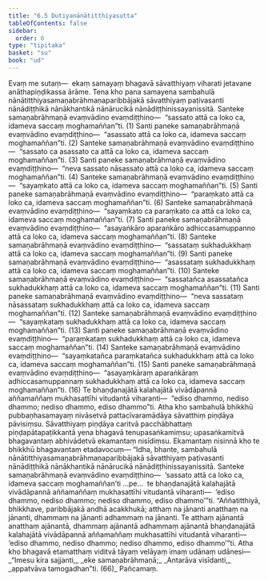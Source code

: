 ```yaml
---
title: "6.5 Dutiyanānātitthiyasutta"
tableOfContents: false
sidebar:
  order: 6
type: "tipitaka"
basket: "su"
book: "ud"
---
```



<DynamicBreadcrumb />

<Division number="55" book="ud" bookNo="18" page="161">

<Paragraph number="524" book="ud">
Evaṃ me sutaṃ—  ekaṃ samayaṃ bhagavā sāvatthiyaṃ viharati jetavane anāthapiṇḍikassa ārāme. Tena kho pana samayena sambahulā nānātitthiyasamaṇabrāhmaṇaparibbājakā sāvatthiyaṃ paṭivasanti nānādiṭṭhikā nānākhantikā nānārucikā nānādiṭṭhinissayanissitā.
</Paragraph>

<Paragraph number="525" book="ud">
Santeke samaṇabrāhmaṇā evaṃvādino evaṃdiṭṭhino—  “sassato attā ca loko ca, idameva saccaṃ moghamaññan”ti. (1)
</Paragraph>

<Paragraph number="526" book="ud">
Santi paneke samaṇabrāhmaṇā evaṃvādino evaṃdiṭṭhino—  “asassato attā ca loko ca, idameva saccaṃ moghamaññan”ti. (2)
</Paragraph>

<Paragraph number="527" book="ud">
Santeke samaṇabrāhmaṇā evaṃvādino evaṃdiṭṭhino—  “sassato ca asassato ca attā ca loko ca, idameva saccaṃ moghamaññan”ti. (3)
</Paragraph>

<Paragraph number="528" book="ud">
Santi paneke samaṇabrāhmaṇā evaṃvādino evaṃdiṭṭhino—  “neva sassato nāsassato attā ca loko ca, idameva saccaṃ moghamaññan”ti. (4)
</Paragraph>

<Paragraph number="529" book="ud">
Santeke samaṇabrāhmaṇā evaṃvādino evaṃdiṭṭhino—  “sayaṃkato attā ca loko ca, idameva saccaṃ moghamaññan”ti. (5)
</Paragraph>

<Paragraph number="530" book="ud">
Santi paneke samaṇabrāhmaṇā evaṃvādino evaṃdiṭṭhino—  “paraṃkato attā ca loko ca, idameva saccaṃ moghamaññan”ti. (6)
</Paragraph>

<Paragraph number="531" book="ud">
Santeke samaṇabrāhmaṇā evaṃvādino evaṃdiṭṭhino—  “sayaṃkato ca paraṃkato ca attā ca loko ca, idameva saccaṃ moghamaññan”ti. (7)
</Paragraph>

<Paragraph number="532" book="ud">
Santi paneke samaṇabrāhmaṇā evaṃvādino evaṃdiṭṭhino—  “asayaṅkāro aparaṅkāro adhiccasamuppanno attā ca loko ca, idameva saccaṃ moghamaññan”ti. (8)
</Paragraph>

<Paragraph number="533" book="ud">
Santeke samaṇabrāhmaṇā evaṃvādino evaṃdiṭṭhino—  “sassataṃ sukhadukkhaṃ attā ca loko ca, idameva saccaṃ moghamaññan”ti. (9)
</Paragraph>

<Paragraph number="534" book="ud">
Santi paneke samaṇabrāhmaṇā evaṃvādino evaṃdiṭṭhino—  “asassataṃ sukhadukkhaṃ attā ca loko ca, idameva saccaṃ moghamaññan”ti. (10)
</Paragraph>

<Paragraph number="535" book="ud">
Santeke samaṇabrāhmaṇā evaṃvādino evaṃdiṭṭhino—  “sassatañca asassatañca sukhadukkhaṃ attā ca loko ca, idameva saccaṃ moghamaññan”ti. (11)
</Paragraph>

<Paragraph number="536" book="ud">
Santi paneke samaṇabrāhmaṇā evaṃvādino evaṃdiṭṭhino—  “neva sassataṃ nāsassataṃ sukhadukkhaṃ attā ca loko ca, idameva saccaṃ moghamaññan”ti. (12)
</Paragraph>

<Paragraph number="537" book="ud">
Santeke samaṇabrāhmaṇā evaṃvādino evaṃdiṭṭhino—  “sayaṃkataṃ sukhadukkhaṃ attā ca loko ca, idameva saccaṃ moghamaññan”ti. (13)
</Paragraph>

<Paragraph number="538" book="ud">
Santi paneke samaṇabrāhmaṇā evaṃvādino evaṃdiṭṭhino—  “paraṃkataṃ sukhadukkhaṃ attā ca loko ca, idameva saccaṃ moghamaññan”ti. (14)
</Paragraph>

<Paragraph number="539" book="ud">
Santeke samaṇabrāhmaṇā evaṃvādino evaṃdiṭṭhino—  “sayaṃkatañca paraṃkatañca sukhadukkhaṃ attā ca loko ca, idameva saccaṃ moghamaññan”ti. (15)
</Paragraph>

<Paragraph number="540" book="ud">
Santi paneke samaṇabrāhmaṇā evaṃvādino evaṃdiṭṭhino—  “asayaṃkāraṃ aparaṅkāraṃ adhiccasamuppannaṃ sukhadukkhaṃ attā ca loko ca, idameva saccaṃ moghamaññan”ti. (16)
</Paragraph>

<Paragraph number="541" book="ud">
Te bhaṇḍanajātā kalahajātā vivādāpannā aññamaññaṃ mukhasattīhi vitudantā viharanti—  “ediso dhammo, nediso dhammo; nediso dhammo, ediso dhammo”ti.
</Paragraph>

<Paragraph number="542" book="ud">
Atha kho sambahulā bhikkhū pubbaṇhasamayaṃ nivāsetvā pattacīvaramādāya sāvatthiṃ piṇḍāya pāvisiṃsu. Sāvatthiyaṃ piṇḍāya caritvā pacchābhattaṃ piṇḍapātapaṭikkantā yena bhagavā tenupasaṅkamiṃsu; upasaṅkamitvā bhagavantaṃ abhivādetvā ekamantaṃ nisīdiṃsu. Ekamantaṃ nisinnā kho te bhikkhū bhagavantaṃ etadavocuṃ—
</Paragraph>

<Paragraph number="543" book="ud">
“Idha, bhante, sambahulā nānātitthiyasamaṇabrāhmaṇaparibbājakā sāvatthiyaṃ paṭivasanti nānādiṭṭhikā nānākhantikā nānārucikā nānādiṭṭhinissayanissitā.
</Paragraph>

<Paragraph number="544" book="ud">
Santeke samaṇabrāhmaṇā evaṃvādino evaṃdiṭṭhino—  ‘sassato attā ca loko ca, idameva saccaṃ moghamaññan’ti …pe…  te bhaṇḍanajātā kalahajātā vivādāpannā aññamaññaṃ mukhasattīhi vitudantā viharanti—  ‘ediso dhammo, nediso dhammo; nediso dhammo, ediso dhammo’”ti.
</Paragraph>

<Paragraph number="545" book="ud">
“Aññatitthiyā, bhikkhave, paribbājakā andhā acakkhukā; atthaṃ na jānanti anatthaṃ na jānanti, dhammaṃ na jānanti adhammaṃ na jānanti. Te atthaṃ ajānantā anatthaṃ ajānantā, dhammaṃ ajānantā adhammaṃ ajānantā bhaṇḍanajātā kalahajātā vivādāpannā aññamaññaṃ mukhasattīhi vitudantā viharanti—  ‘ediso dhammo, nediso dhammo; nediso dhammo, ediso dhammo’”ti.
</Paragraph>

<Paragraph number="546" book="ud">
Atha kho bhagavā etamatthaṃ viditvā tāyaṃ velāyaṃ imaṃ udānaṃ udānesi—
</Paragraph>

<Paragraph number="547" type="verses" book="ud">
_“Imesu kira sajjanti,_  
_eke samaṇabrāhmaṇā;_  
_Antarāva visīdanti,_  
_appatvāva tamogadhan”ti. (66)_  


</Paragraph>
</Division>

<Paragraph number="548" type="center" book="ud">
Pañcamaṃ.
</Paragraph>